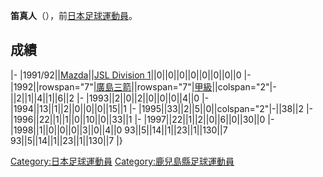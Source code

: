 {{unreferenced|time=2013-07-05T08:53:07+00:00}}
{{Infobox football biography
|name=笛真人
|image=
|fullname=笛真人
|birth_date={{Birth date and age|1973|2|22}}
|cityofbirth=[[鹿児島縣|鹿児島縣]]
|countryofbirth=[[日本|日本]]
|position=[[前鋒_(足球)|前鋒]]
|currentclub=
|years=1991-1998
|clubs=[[廣島三箭|Mazda/廣島三箭]]
|caps(goals)=
|nationalyears=
|nationalteam=
|nationalcaps(goals)=
}}
'''笛真人'''（{{Bd|1973年|2月22日||}}），前[[日本|日本]][[足球|足球]][[運動員|運動員]]。

==成績==
{{Football player club statistics 1|YYN}}
{{Football player club statistics 2|JPN|YYN}}
|-
|1991/92||[[廣島三箭|Mazda]]||[[Japan_Soccer_League|JSL Division 1]]||0||0||0||0||0||0||0||0
|-
|1992||rowspan="7"|[[廣島三箭|廣島三箭]]||rowspan="7"|[[日本職業足球甲級聯賽|甲級]]||colspan="2"|-||2||1||4||1||6||2
|-
|1993||2||0||2||0||0||0||4||0
|-
|1994||13||1||2||0||0||0||15||1
|-
|1995||33||2||5||0||colspan="2"|-||38||2
|-
|1996||22||1||1||0||10||0||33||1
|-
|1997||22||1||2||0||6||0||30||0
|-
|1998||1||0||0||0||3||0||4||0
{{Football player club statistics 3|1|JPN}}93||5||14||1||23||1||130||7
{{Football player club statistics 5}}93||5||14||1||23||1||130||7
|}

{{Japan-sport-bio-stub}}
{{Soccer-player-stub}}
[[Category:日本足球運動員|Category:日本足球運動員]]
[[Category:鹿兒島縣足球運動員|Category:鹿兒島縣足球運動員]]